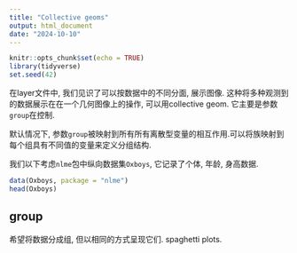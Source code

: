 ```yaml
---
title: "Collective geoms"
output: html_document
date: "2024-10-10"
---
```


```r
knitr::opts_chunk$set(echo = TRUE)
library(tidyverse)
set.seed(42)
```

在layer文件中, 我们见识了可以按数据中的不同分面, 展示图像.
这种将多种观测到的数据展示在在一个几何图像上的操作, 可以用collective geom. 它主要是参数`group`在控制.

默认情况下, 参数`group`被映射到所有所有离散型变量的相互作用.可以将族映射到每个组具有不同值的变量来定义分组结构.

我们以下考虑`nlme`包中纵向数据集`Oxboys`, 它记录了个体, 年龄, 身高数据.
```r
data(Oxboys, package = "nlme")
head(Oxboys)
```

## group

希望将数据分成组, 但以相同的方式呈现它们.
spaghetti plots.

```r

```


